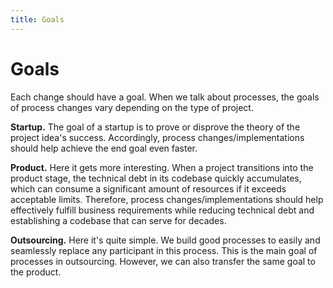 ```yaml
---
title: Goals
---
```


# Goals

Each change should have a goal. When we talk about processes, the goals of process changes vary depending on the type of project.

**Startup.** The goal of a startup is to prove or disprove the theory of the project idea's success. Accordingly, process changes/implementations should help achieve the end goal even faster.

**Product.** Here it gets more interesting. When a project transitions into the product stage, the technical debt in its codebase quickly accumulates, which can consume a significant amount of resources if it exceeds acceptable limits. Therefore, process changes/implementations should help effectively fulfill business requirements while reducing technical debt and establishing a codebase that can serve for decades.

**Outsourcing.** Here it's quite simple. We build good processes to easily and seamlessly replace any participant in this process. This is the main goal of processes in outsourcing. However, we can also transfer the same goal to the product.